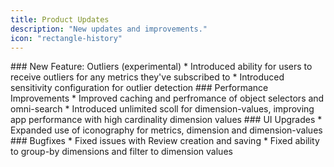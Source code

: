 ```yaml
---
title: Product Updates
description: "New updates and improvements."
icon: "rectangle-history"
---
```


<Update label="2024-12-06" description="v0.5.1">
  ### New Feature: Outliers (experimental)
  * Introduced ability for users to receive outliers for any metrics they've
    subscribed to
  * Introduced sensitivity configuration for outlier detection
</Update>

<Update label="2024-11-26" description="v0.5.1">
  ### Performance Improvements
  * Improved caching and perfromance of object selectors and omni-search
  * Introduced unlimited scoll for dimension-values, improving app performance with high cardinality dimension values
  ### UI Upgrades
  * Expanded use of iconography for metrics, dimension and dimension-values
  ### Bugfixes
  * Fixed issues with Review creation and saving
  * Fixed ability to group-by dimensions and filter to dimension values
</Update>
